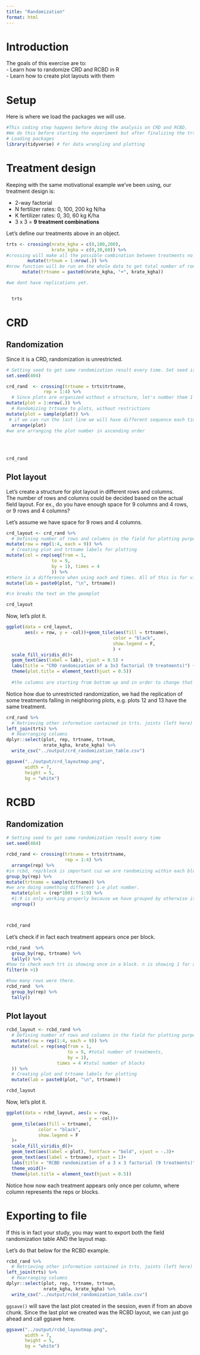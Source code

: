 ```yaml
---
title: "Randomization"
format: html
---
```


# Introduction  
The goals of this exercise are to:  
- Learn how to randomize CRD and RCBD in R  
- Learn how to create plot layouts with them  

# Setup  
Here is where we load the packages we will use.  
```r
#This coding step happens before doing the analysis on CRD and RCBD.
#We do this before starting the experiment but after finalizing the trts and all.
# Loading packages
library(tidyverse) # for data wrangling and plotting
```

# Treatment design  
Keeping with the same motivational example we've been using, our treatment design is:  

-   2-way factorial\
-   N fertilizer rates: 0, 100, 200 kg N/ha\
-   K fertilizer rates: 0, 30, 60 kg K/ha\
-   3 x 3 = **9 treatment combinations**

Let's define our treatments above in an object.  
```r
trts <- crossing(nrate_kgha = c(0,100,200),
                 krate_kgha = c(0,30,60)) %>% 
#crossing will make all the possible combination between treatments no matter how many we have.
        mutate(trtnum = 1:nrow(.)) %>% 
#nrow function will be run on the whole data to get total number of row and make a column other if we want to specify we can say 1:9 but nrow is better option.
      mutate(trtname = paste0(nrate_kgha, "+", krate_kgha))

#we dont have replications yet.


  trts
```


# CRD  
## Randomization  
Since it is a CRD, randomization is unrestricted.  

```r
# Setting seed to get same randomization result every time. Set seed is setting a number randomly on a table that R already has.
set.seed(404)

crd_rand  <- crossing(trtname = trts$trtname,
              rep = 1:4) %>% 
  # Since plots are organized without a structure, let's number them 1 through 36. In this crossing, we are adding reps whereas in the previous one we only had combinations.
mutate(plot = 1:nrow(.)) %>% 
  # Randomizing trtname to plots, without restrictions 
mutate(plot = sample(plot)) %>% 
 # if we can run the last line we will have different sequence each time from the table hwoever if we run from set seed then we will have same number everytume.
  arrange(plot)
#we are arranging the plot number in ascending order
  
  
  
  
crd_rand
```

## Plot layout  
Let's create a structure for plot layout in different rows and columns.  
The number of rows and columns could be decided based on the actual field layout. For ex., do you have enough space for 9 columns and 4 rows, or 9 rows and 4 columns?  

Let's assume we have space for 9 rows and 4 columns.  

```r
crd_layout <- crd_rand %>% 
  # Defining number of rows and columns in the field for plotting purposes
mutate(row = rep(1:4, each = 9)) %>% 
  # Creating plot and trtname labels for plotting
mutate(col = rep(seq(from = 1,
                 to = 9,
                 by = 1), times = 4
                 )) %>% 
#there is a difference when using each and times. All of this is for visualisation purposes and not for randomization yet.
mutate(lab = paste0(plot, "\n", trtname))

#\n breaks the text on the geomplot

crd_layout
```

Now, let's plot it.
```r
ggplot(data = crd_layout,
       aes(x = row, y = -col))+geom_tile(aes(fill = trtname),
                                        color = "black",
                                        show.legend = F,
                                        ) +
  scale_fill_viridis_d()+
  geom_text(aes(label = lab), vjust = 0.5) +
  labs(title = "CRD randomization of a 3x3 factorial (9 treatments)") +
  theme(plot.title = element_text(hjust = 0.5))
  
  #the columns are starting from bottom up and in order to change that we add negative with col.

```

Notice how due to unrestricted randomization, we had the replication of some treatments falling in neighboring plots, e.g. plots 12 and 13 have the same treatment.  

```r
crd_rand %>% 
  # Retrieving other information contained in trts. joints (left here) is super important, there is one common column title and values we can join these both. I guess it depends where the common column is to decide whether left or right join.
left_join(trts) %>% 
  # Rearranging columns  
dplyr::select(plot, rep, trtname, trtnum,
              nrate_kgha, krate_kgha) %>% 
  write_csv("../output/crd_randomization_table.csv")
```

```r
ggsave("../output/crd_layoutmap.png",
       width = 7,
       height = 5,
       bg = "white")
```


# RCBD  
## Randomization  
```r
# Setting seed to get same randomization result every time
set.seed(404)

rcbd_rand <- crossing(trtname = trts$trtname,
                      rep = 1:4) %>% 
  arrange(rep) %>% 
#in rcbd, rep/block is important cuz we are randomizing within each block which was not the case in crd where we were randomizing as whole.
group_by(rep) %>% 
mutate(trtname = sample(trtname)) %>% 
#we are doing something different i.e plot number.
  mutate(plot = (rep*100) + 1:9) %>% 
  #1:9 is only working properly because we have grouped by otherwise it would go to 36(crd). either shuffle plot number or trtnumber for different designs. now lets ungroup so that it does not go forward and we already have what we wanted.
  ungroup()



rcbd_rand
```

Let's check if in fact each treatment appears once per block.  
```r
rcbd_rand  %>% 
  group_by(rep, trtname) %>% 
  tally() %>% 
#how to check each trt is showing once in a block. n is showing 1 for all and if we have huge data set and can not go through all of it then we will use additional function and ask R to show only whihc is higher than 1.
filter(n >1)

#how many rows were there.
rcbd_rand  %>% 
  group_by(rep) %>% 
  tally()
```

## Plot layout  
```r
rcbd_layout <- rcbd_rand %>%
  # Defining number of rows and columns in the field for plotting purposes
  mutate(row = rep(1:4, each = 9)) %>%
  mutate(col = rep(seq(from = 1, 
                       to = 9, #total number of treatments, 
                       by = 1), 
                   times = 4 #total number of blocks
  )) %>%
  # Creating plot and trtname labels for plotting
  mutate(lab = paste0(plot, "\n", trtname))

rcbd_layout
```

Now, let's plot it.
```r
ggplot(data = rcbd_layout, aes(x = row, 
                               y = -col))+
  geom_tile(aes(fill = trtname),
            color = "black",
            show.legend = F
  )+
  scale_fill_viridis_d()+
  geom_text(aes(label = plot), fontface = "bold", vjust = -.3)+
  geom_text(aes(label = trtname), vjust = 1)+
  labs(title = "RCBD randomization of a 3 x 3 factorial (9 treatments)") +
  theme_void()+
  theme(plot.title = element_text(hjust = 0.5))

```

Notice how now each treatment appears only once per column, where column represents the reps or blocks.  

# Exporting to file  
If this is in fact your study, you may want to export both the field randomization table AND the layout map.  

Let's do that below for the RCBD example.  

```r
rcbd_rand %>% 
  # Retrieving other information contained in trts. joints (left here) is super important, there is one common column title and values we can join these both. I guess it depends where the common column is to decide whether left or right join.
left_join(trts) %>% 
  # Rearranging columns  
dplyr::select(plot, rep, trtname, trtnum,
              nrate_kgha, krate_kgha) %>% 
  write_csv("../output/rcbd_randomization_table.csv")

```

`ggsave()` will save the last plot created in the session, even if from an above chunk. Since the last plot we created was the RCBD layout, we can just go ahead and call ggsave here.  

```r
ggsave("../output/rcbd_layoutmap.png",
       width = 7,
       height = 5,
       bg = "white")
```


